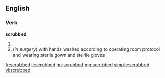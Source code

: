 ==English==

===Verb===
'''scrubbed'''

# {{past of|scrub}}
# (''in surgery'') with hands washed according to operating room protocol and wearing sterile gown and sterile gloves

[[fr:scrubbed]]
[[it:scrubbed]]
[[hu:scrubbed]]
[[mg:scrubbed]]
[[simple:scrubbed]]
[[vi:scrubbed]]